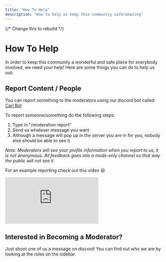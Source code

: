 ```yaml
---
title: "How To Help"
description: "How to help us keep this community safe/amazing"
---
```


{/* Change this to rebuild */}

# How To Help

In order to keep this community a wonderful and safe place for everybody involved, we need your help! Here are some things you can do to help us out:

## Report Content / People

You can report something to the moderators using our discord bot called [Carl Bot](https://docs.carl.gg/)

To report someone/something do the following steps:

1. Type in "/moderation report"
2. Send us whatever message you want
3. Although a message will pop up in the server you are in for you, nobody else should be able to see it.

_Note: Moderators will see your profile information when you report to us, it is not anonymous. All feedback goes into a mods-only channel so that way the public will not see it_

For an example reporting check out this video 😃

<div
  style={{
    position: "relative",
    paddingBottom: "64.98194945848375%",
    height: 0,
  }}
>
  <iframe
    src="https://www.loom.com/embed/6257c72f19824f62ba9dbce74ce3876e"
    frameborder="0"
    webkitallowfullscreen
    mozallowfullscreen
    allowfullscreen
    style={{
      position: "absolute",
      top: 0,
      left: 0,
      width: `100%`,
      height: "100%",
    }}
  ></iframe>
</div>

## Interested in Becoming a Moderator?

Just shoot one of us a message on discord! You can find out who we are by looking at the roles on the sidebar.
